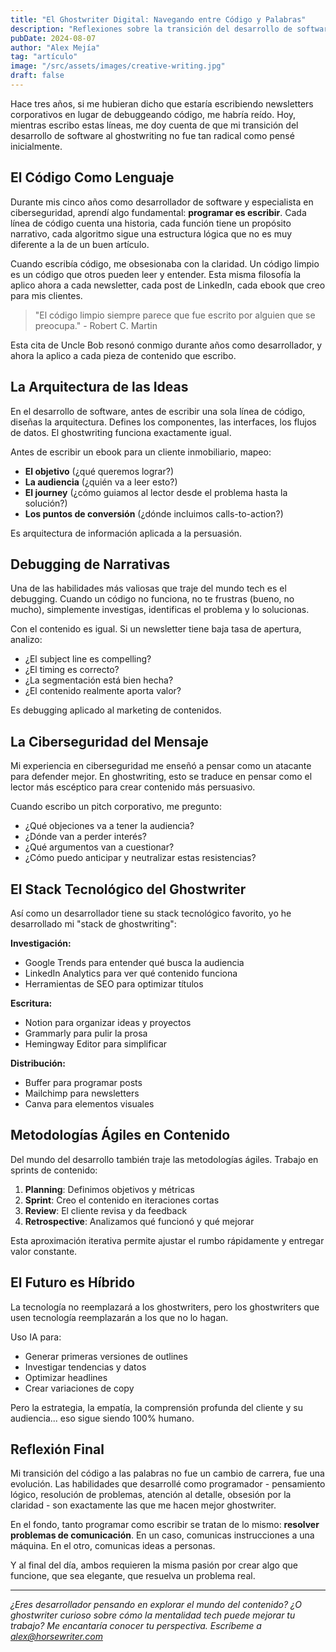 ```yaml
---
title: "El Ghostwriter Digital: Navegando entre Código y Palabras"
description: "Reflexiones sobre la transición del desarrollo de software al ghostwriting, y cómo ambos mundos se complementan más de lo que imaginaba."
pubDate: 2024-08-07
author: "Alex Mejía"
tag: "artículo"
image: "/src/assets/images/creative-writing.jpg"
draft: false
---
```


Hace tres años, si me hubieran dicho que estaría escribiendo newsletters corporativos en lugar de debuggeando código, me habría reído. Hoy, mientras escribo estas líneas, me doy cuenta de que mi transición del desarrollo de software al ghostwriting no fue tan radical como pensé inicialmente.

## El Código Como Lenguaje

Durante mis cinco años como desarrollador de software y especialista en ciberseguridad, aprendí algo fundamental: **programar es escribir**. Cada línea de código cuenta una historia, cada función tiene un propósito narrativo, cada algoritmo sigue una estructura lógica que no es muy diferente a la de un buen artículo.

Cuando escribía código, me obsesionaba con la claridad. Un código limpio es un código que otros pueden leer y entender. Esta misma filosofía la aplico ahora a cada newsletter, cada post de LinkedIn, cada ebook que creo para mis clientes.

> "El código limpio siempre parece que fue escrito por alguien que se preocupa." - Robert C. Martin

Esta cita de Uncle Bob resonó conmigo durante años como desarrollador, y ahora la aplico a cada pieza de contenido que escribo.

## La Arquitectura de las Ideas

En el desarrollo de software, antes de escribir una sola línea de código, diseñas la arquitectura. Defines los componentes, las interfaces, los flujos de datos. El ghostwriting funciona exactamente igual.

Antes de escribir un ebook para un cliente inmobiliario, mapeo:
- **El objetivo** (¿qué queremos lograr?)
- **La audiencia** (¿quién va a leer esto?)
- **El journey** (¿cómo guiamos al lector desde el problema hasta la solución?)
- **Los puntos de conversión** (¿dónde incluimos calls-to-action?)

Es arquitectura de información aplicada a la persuasión.

## Debugging de Narrativas

Una de las habilidades más valiosas que traje del mundo tech es el debugging. Cuando un código no funciona, no te frustras (bueno, no mucho), simplemente investigas, identificas el problema y lo solucionas.

Con el contenido es igual. Si un newsletter tiene baja tasa de apertura, analizo:
- ¿El subject line es compelling?
- ¿El timing es correcto?
- ¿La segmentación está bien hecha?
- ¿El contenido realmente aporta valor?

Es debugging aplicado al marketing de contenidos.

## La Ciberseguridad del Mensaje

Mi experiencia en ciberseguridad me enseñó a pensar como un atacante para defender mejor. En ghostwriting, esto se traduce en pensar como el lector más escéptico para crear contenido más persuasivo.

Cuando escribo un pitch corporativo, me pregunto:
- ¿Qué objeciones va a tener la audiencia?
- ¿Dónde van a perder interés?
- ¿Qué argumentos van a cuestionar?
- ¿Cómo puedo anticipar y neutralizar estas resistencias?

## El Stack Tecnológico del Ghostwriter

Así como un desarrollador tiene su stack tecnológico favorito, yo he desarrollado mi "stack de ghostwriting":

**Investigación:**
- Google Trends para entender qué busca la audiencia
- LinkedIn Analytics para ver qué contenido funciona
- Herramientas de SEO para optimizar títulos

**Escritura:**
- Notion para organizar ideas y proyectos
- Grammarly para pulir la prosa
- Hemingway Editor para simplificar

**Distribución:**
- Buffer para programar posts
- Mailchimp para newsletters
- Canva para elementos visuales

## Metodologías Ágiles en Contenido

Del mundo del desarrollo también traje las metodologías ágiles. Trabajo en sprints de contenido:

1. **Planning**: Definimos objetivos y métricas
2. **Sprint**: Creo el contenido en iteraciones cortas
3. **Review**: El cliente revisa y da feedback
4. **Retrospective**: Analizamos qué funcionó y qué mejorar

Esta aproximación iterativa permite ajustar el rumbo rápidamente y entregar valor constante.

## El Futuro es Híbrido

La tecnología no reemplazará a los ghostwriters, pero los ghostwriters que usen tecnología reemplazarán a los que no lo hagan.

Uso IA para:
- Generar primeras versiones de outlines
- Investigar tendencias y datos
- Optimizar headlines
- Crear variaciones de copy

Pero la estrategia, la empatía, la comprensión profunda del cliente y su audiencia... eso sigue siendo 100% humano.

## Reflexión Final

Mi transición del código a las palabras no fue un cambio de carrera, fue una evolución. Las habilidades que desarrollé como programador - pensamiento lógico, resolución de problemas, atención al detalle, obsesión por la claridad - son exactamente las que me hacen mejor ghostwriter.

En el fondo, tanto programar como escribir se tratan de lo mismo: **resolver problemas de comunicación**. En un caso, comunicas instrucciones a una máquina. En el otro, comunicas ideas a personas.

Y al final del día, ambos requieren la misma pasión por crear algo que funcione, que sea elegante, que resuelva un problema real.

---

*¿Eres desarrollador pensando en explorar el mundo del contenido? ¿O ghostwriter curioso sobre cómo la mentalidad tech puede mejorar tu trabajo? Me encantaría conocer tu perspectiva. Escríbeme a alex@horsewriter.com*

